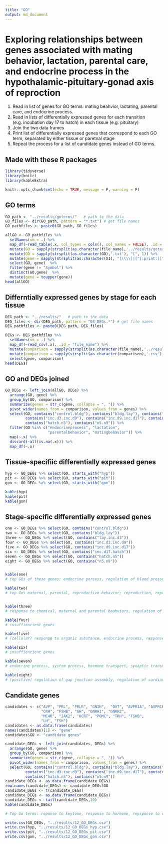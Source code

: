 ```yaml
---
title: "GO"
output: md_document
---
```


# Exploring relationships between genes associated with mating behavior, lactation, parental care, and endocrine process in the hypothalamic-pituitary-gonad axis of reproction



1. Read in list of genes for GO terms: mating beahvior, lactating, parental care, and endocrine process.
2. Read in lists of differentially expressed genes for each transition (e.g. incubation day 17 to hatch) in each tissue (e.g. pituitary)
3. Join the two data frames
4. Print list of differentially expressed genes that correspond to each GO term, separated by either tissue or paretnal stage
5. Repeat the process for a list of candidate genes instead of GO terms.

## Made with these R packages

```r
library(tidyverse)
library(knitr)
library(kableExtra)

knitr::opts_chunk$set(echo = TRUE, message = F, warning = F)

```

## GO terms

```r

GO_path <- "../results/goterms/"   # path to the data
GO_files <- dir(GO_path, pattern = "*.txt") # get file names
GO_pathfiles <- paste0(GO_path, GO_files)

allGO <- GO_pathfiles %>%
  setNames(nm = .) %>% 
  map_df(~read_table(.x, col_types = cols(), col_names = FALSE), .id = "file_name") %>% 
  mutate(GO = sapply(strsplit(as.character(file_name),'../results/goterms/'), "[", 2)) %>% 
  mutate(GO = sapply(strsplit(as.character(GO),'.txt'), "[", 1)) %>% 
  mutate(gene = sapply(strsplit(as.character(X1), "[\\\\]|[^[:print:]]" ), "[", 2)) %>% 
  select(GO, gene)  %>%
  filter(gene != "Symbol") %>%
  distinct(GO,gene)  %>%
  mutate(gene = toupper(gene))
head(allGO)
```

## Differntially expressed genes by stage for each tissue

```r

DEG_path <- "../results/"   # path to the data
DEG_files <- dir(DEG_path, pattern = "03_DEGs.*") # get file names
DEG_pathfiles <- paste0(DEG_path, DEG_files)

DEGs <- DEG_pathfiles %>%
  setNames(nm = .) %>% 
  map_df(~read_csv(.x), .id = "file_name") %>%
  mutate(comparison = sapply(strsplit(as.character(file_name),'../results/03_DEGs.'), "[", 2)) %>% 
  mutate(comparison = sapply(strsplit(as.character(comparison),'.csv'), "[", 1)) %>% 
  select(gene, comparison)
head(DEGs)
```

## GO and DEGs joined


```r
GO_DEGs <- left_join(allGO, DEGs) %>%
  arrange(GO, gene) %>%
  group_by(GO, comparison) %>%
  summarize(genes = str_c(gene, collapse = ", ")) %>% 
  pivot_wider(names_from = comparison, values_from = genes) %>% 
  select(GO, contains("control.bldg"), contains("bldg.lay"), contains("lay.inc.d3"),
         contains("inc.d3.inc.d9"), contains("inc.d9.inc.d17"), contains("inc.d17.hatch"),
         contains("hatch.n5"), contains("n5.n9")) %>%
  filter(GO %in% c("endocrineprocess", "lactation", 
                   "parentalbehavior", "matingbehavior")) %>% 
  map(~.x) %>%
  discard(~all(is.na(.x))) %>%
  map_df(~.x)
```

## Tissue-specifiic differentially expressed genes 

```r
hyp <- GO_DEGs %>% select(GO, starts_with("hyp"))
pit <- GO_DEGs %>% select(GO, starts_with("pit"))
gon <- GO_DEGs %>% select(GO, starts_with("gon"))

kable(hyp)  
kable(pit)  
kable(gon)  
```

## Stage-specific differentially expressed genes 

```r
one <- GO_DEGs %>% select(GO, contains("control.bldg"))
two <- GO_DEGs %>% select(GO, contains("bldg.lay"))
three <- GO_DEGs %>% select(GO, contains("lay.inc.d3"))
four <- GO_DEGs %>% select(GO, contains("inc.d3.inc.d9"))
five <- GO_DEGs %>% select(GO, contains("inc.d9.inc.d17"))
six <- GO_DEGs %>% select(GO, contains("inc.d17.hatch"))
seven <- GO_DEGs %>% select(GO, contains("hatch.n5"))
eight <- GO_DEGs %>% select(GO, contains("n5.n9"))


kable(one) 
# top GOs of these genes: endocrine porcess, regulation of blood pressure (by hormones or chemical signals), system process, regulation of hormone levels

kable(two) 
# top Gos maternal, parental, reproductive behavior; reproduction, reproductive process


kable(three) 
# response to chemical, maternal and parental beahviors, regulation of RNApolI transscription

kable(four) 
# insuffiencient genes

kable(five) 
# (cellular) response to organic substance, endocrine process, response to stimulus, response to chemical 

kable(six)  
# insuffiencient genes

kable(seven)  
# endocrine process, system process, hormone transport, synaptic transmission (dopamineric), secretion by cell

kable(eight) 
# (positive) regulation of gap junction assembly, regulation of cardiac conduction, regualation of blood pressure
```


## Candidate genes

```r
candidates <- c("AVP", "PRL", "PRLR", "GNIH",  "OXT", "AVPR1A", "AVPR1B",
                "CRH", "FSHB", "GH", "GNRH1", "GNRH2",
                "MC4R", "JAK2", "HCRT", "POMC", "TRH", "TSHB",
                "LH", "FSH")
candidates <- as.data.frame(candidates)
names(candidates)[1] <- "gene"
candidates$GO <- "candidate genes"

candidate_DEGs <- left_join(candidates, DEGs) %>%
  arrange(GO, gene) %>%
  group_by(GO, comparison) %>%
  summarize(genes = str_c(gene, collapse = ", ")) %>%
  pivot_wider(names_from = comparison, values_from = genes) %>% 
  select(GO, contains("control.bldg"), contains("bldg.lay"), contains("lay.inc.d3"),
         contains("inc.d3.inc.d9"), contains("inc.d9.inc.d17"), contains("inc.d17.hatch"),
         contains("hatch.n5"), contains("n5.n9"))
candidate_DEGs <- as.data.frame(candidate_DEGs)
row.names(candidate_DEGs) <- candidate_DEGs$GO  
candidate_DEGs <- t(candidate_DEGs)
candidate_DEGs <- as.data.frame(candidate_DEGs)
candidate_DEGs <- tail(candidate_DEGs,10)
kable(candidate_DEGs) 

# Top Go terms: reponse to keytone, response to hormone, repsponse to organonitrogen compound, positive regulation of homeostatic process, maternal beahvior

```

```r
write.csv(GO_DEGs, "../results/12_GO_DEGs.csv")
write.csv(hyp, "../results/12_GO_DEGs_hyp.csv")
write.csv(pit, "../results/12_GO_DEGs_pit.csv")
write.csv(gon, "../results/12_GO_DEGs_gon.csv")
```
